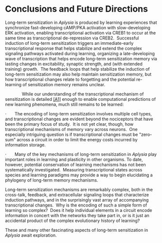 # Conclusions and Future Directions

Long-term sensitization in *Aplysia* is produced by learning experiences that synchronize fast-developing cAMP/PKA activation with slow-developing ERK activation, enabling transcriptional activation via CREB1 to occur at the same time as transcriptional de-repression via CREB2.  Successful induction of long-term sensitization triggers an immediate-early transcriptional response that helps stabilize and extend the complex signaling pathways activated during learning, organizing a late-developing wave of transcription that helps encode long-term sensitization memory via lasting changes in excitability, synaptic strength, and (with extended training) growth.  The feedback loops that help stabilize the induction of long-term sensitization may also help maintain sensitization memory, but how transcriptional changes relate to forgetting and the potential re-learning of sensitization memory remains unclear.

              While our understanding of the transcriptional mechanism of sensitization is detailed [\[A1\]](#_msocom_1) enough to enable computational predictions of new learning phenomena, much still remains to be learned:

·       The encoding of long-term sensitization involves multiple cell types, and transcriptional changes are evident beyond the nociceptors that have been the primary focus of study.  It is not yet clear, though, how transcriptional mechanisms of memory vary across neurons.  One especially intriguing question is if transcriptional changes must be \"zero-sum\" across a circuit in order to limit the energy costs incurred by information storage.

·       Many of the key mechanisms of long-term sensitization in *Aplysia* play important roles in learning and plasticity in other organisms. To date, however, potential conservation of learning mechanisms has not been systematically investigated.  Measuring transcriptional states across species and learning paradigms may provide a way to begin elucidating a phylogeny of long-term memory mechanisms. 

Long-term sensitization mechanisms are remarkably complex, both in the cross-talk, feedback, and extracellular signaling loops that characterize induction pathways, and in the surprisingly vast array of accompanying transcriptional changes.  Why is the encoding of such a simple form of learning so complex?  Does it help individual elements in a circuit encode information in concert with the networks they take part in, or is it just an accidental product of the complex evolutionary history of learning? 

These and many other fascinating aspects of long-term sensitization in *Aplysia* await exploration. 
